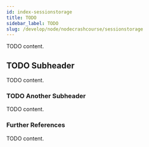 ```yaml
---
id: index-sessionstorage
title: TODO
sidebar_label: TODO
slug: /develop/node/nodecrashcourse/sessionstorage
---
```



TODO content.

## TODO Subheader

TODO content.

### TODO Another Subheader

TODO content.

### Further References

TODO content.
